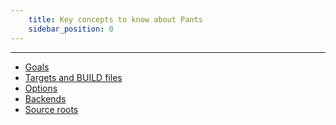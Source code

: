 ```yaml
---
    title: Key concepts to know about Pants
    sidebar_position: 0
---
```


---

- [Goals](./goals.mdx)
- [Targets and BUILD files](./targets-and-build-files.mdx)
- [Options](./options.mdx)
- [Backends](./backends.mdx)
- [Source roots](./source-roots.mdx)
